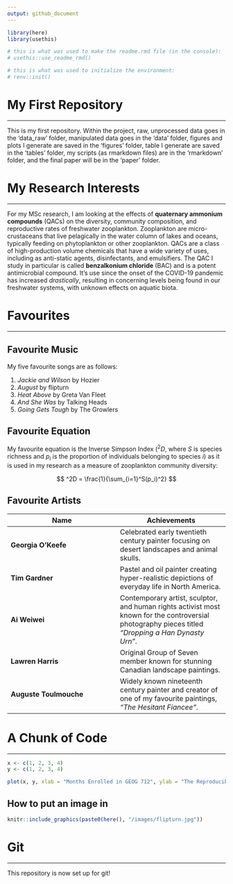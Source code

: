 ```yaml
---
output: github_document
---
```


```r

library(here)
library(usethis)

# this is what was used to make the readme.rmd file (in the console):
# usethis::use_readme_rmd()

# this is what was used to initialize the environment:
# renv::init()

```

# My First Repository

***

This is my first repository. Within the project, raw, unprocessed data goes in the 'data_raw' folder, manipulated data goes in the 'data' folder, figures and plots I generate are saved in the 'figures' folder, table I generate are saved in the 'tables' folder, my scripts (as rmarkdown files) are in the 'rmarkdown' folder, and the final paper will be in the 'paper' folder. 

# My Research Interests

***

For my MSc research, I am looking at the effects of **quaternary ammonium compounds** (QACs) on the diversity, community composition, and reproductive rates of freshwater zooplankton. Zooplankton are micro-crustaceans that live pelagically in the water column of lakes and oceans, typically feeding on phytoplankton or other zooplankton. QACs are a class of high-production volume chemicals that have a wide variety of uses, including as anti-static agents, disinfectants, and emulsifiers. The QAC I study in particular is called **benzalkonium chloride** (BAC) and is a potent antimicrobial compound. It's use since the onset of the COVID-19 pandemic has increased *drastically*, resulting in concerning levels being found in our freshwater systems, with unknown effects on aquatic biota. 

# Favourites

***

## Favourite Music

My five favourite songs are as follows:

1. *Jackie and Wilson* by Hozier 
2. *August* by flipturn
3. *Heat Above* by Greta Van Fleet 
4. *And She Was* by Talking Heads
5. *Going Gets Tough* by The Growlers 

## Favourite Equation

My favourite equation is the Inverse Simpson Index ($^2D$, where $S$ is species richness and $p_i$ is the proportion of individuals belonging to species $i$) as it is used in my research as a measure of zooplankton community diversity: 

$$
^2D = \frac{1}{\sum_{i=1}^S(p_i)^2}
$$

## Favourite Artists

Name | Achievements 
- | -
**Georgia O'Keefe** | Celebrated early twentieth century painter focusing on desert landscapes and animal skulls. 
**Tim Gardner** | Pastel and oil painter creating hyper-realistic depictions of everyday life in North America. 
**Ai Weiwei** | Contemporary artist, sculptor, and human rights activist most known for the controversial photography pieces titled *"Dropping a Han Dynasty Urn"*.
**Lawren Harris** | Original Group of Seven member known for stunning Canadian landscape paintings.
**Auguste Toulmouche** | Widely known nineteenth century painter and creator of one of my favourite paintings, *"The Hesitant Fiancee"*.

# A Chunk of Code 

***

```r
x <- c(1, 2, 3, 4)
y <- c(1, 2, 3, 4)

plot(x, y, xlab = "Months Enrolled in GEOG 712", ylab = "The Reproducibility of My Research", type = "l")
```

## How to put an image in
```r

knitr::include_graphics(paste0(here(), "/images/flipturn.jpg"))

```

# Git

***

This repository is now set up for git!
